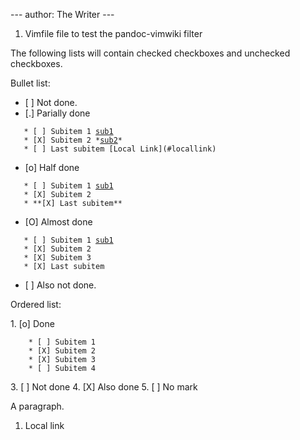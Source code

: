 ---
author: The Writer
---

# Vimfile file to test the pandoc-vimwiki filter

The following lists will contain checked checkboxes and unchecked checkboxes.

Bullet list:

* [ ] Not done.
* [.] Parially done
    * [ ] Subitem 1 [[sub1]]
    * [X] Subitem 2 *[[sub2]]*
    * [ ] Last subitem [Local Link](#locallink)
* [o] Half done
    * [ ] Subitem 1 [[sub1]]
    * [X] Subitem 2
    * **[X] Last subitem**
* [O] Almost done
    * [ ] Subitem 1 [[sub1]]
    * [X] Subitem 2
    * [X] Subitem 3
    * [X] Last subitem
* [ ] Also not done.

Ordered list:

1. [o] Done
     * [ ] Subitem 1 
     * [X] Subitem 2 
     * [X] Subitem 3 
     * [ ] Subitem 4 
3. [ ] Not done
4. [X] Also done
5. [ ] No mark

A paragraph.

<div id="locallink" >
# Local link
</div>

{{sub3}}
{{sub3}}

